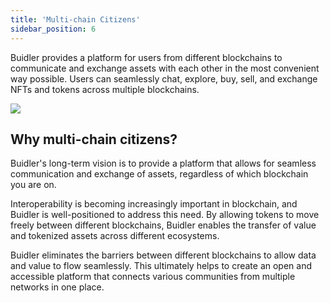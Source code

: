 ```yaml
---
title: 'Multi-chain Citizens'
sidebar_position: 6
---
```


Buidler provides a platform for users from different blockchains to communicate and exchange assets with each other in the most convenient way possible. Users can seamlessly chat, explore, buy, sell, and exchange NFTs and tokens across multiple blockchains.

<div class="desktop-screenshot">

![](../../static/img/general/multi-chain/multi-chain.png)

</div>

## Why multi-chain citizens?

Buidler's long-term vision is to provide a platform that allows for seamless communication and exchange of assets, regardless of which blockchain you are on.

Interoperability is becoming increasingly important in blockchain, and Buidler is well-positioned to address this need. By allowing tokens to move freely between different blockchains, Buidler enables the transfer of value and tokenized assets across different ecosystems.

Buidler eliminates the barriers between different blockchains to allow data and value to flow seamlessly. This ultimately helps to create an open and accessible platform that connects various communities from multiple networks in one place.
